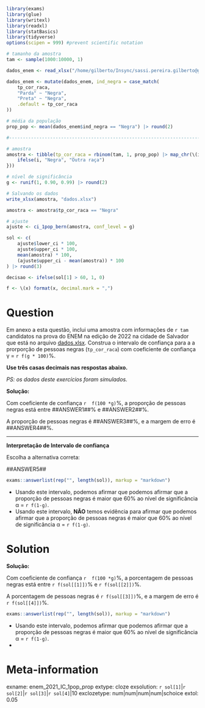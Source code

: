 ```r
library(exams)
library(glue)
library(writexl)
library(readxl)
library(statBasics)
library(tidyverse)
options(scipen = 999) #prevent scientific notation

# tamanho da amostra
tam <- sample(1000:10000, 1)

dados_enem <- read_xlsx("/home/gilberto/Insync/sassi.pereira.gilberto@gmail.com/Google Drive/atividade_didatica/material-didatico/estatistica-basica/actual/banco-items/enem_2022/associacao/amostra_enem_salvador.xlsx")

dados_enem <- mutate(dados_enem, ind_negra = case_match(
    tp_cor_raca,
    "Parda" ~ "Negra",
    "Preta" ~ "Negra",
    .default = tp_cor_raca
))

# média da população
prop_pop <- mean(dados_enem$ind_negra == "Negra") |> round(2)

#------------------------------------------------------------------------------

# amostra
amostra <- tibble(tp_cor_raca = rbinom(tam, 1, prop_pop) |> map_chr(\(i) {
    ifelse(i, "Negra", "Outra raça")
}))

# nível de significância
g <- runif(1, 0.90, 0.99) |> round(2)

# Salvando os dados
write_xlsx(amostra, "dados.xlsx")

amostra <- amostra$tp_cor_raca == "Negra"

# ajuste
ajuste <- ci_1pop_bern(amostra, conf_level = g)

sol <- c(
    ajuste$lower_ci * 100,
    ajuste$upper_ci * 100,
    mean(amostra) * 100,
    (ajuste$upper_ci - mean(amostra)) * 100
) |> round(3)

decisao <- ifelse(sol[1] > 60, 1, 0)

f <- \(x) format(x, decimal.mark = ",")
```

Question
========

Em anexo a esta questão, inclui uma amostra com informações de `r tam` candidatos na prova do ENEM na edição de 2022 na cidade de Salvador que está no arquivo [dados.xlsx](dados.xlsx). Construa o intervalo de confiança para a a prorporção de pessoas negras (`tp_cor_raca`) com coeficiente de confiança &gamma; = `r f(g * 100)`%. 

**Use três casas decimais nas respostas abaixo.**

_PS: os dados deste exercícios foram simulados._

**Solução:** 

Com coeficiente de confiança `r  f(100 *g)`%, a proporção de pessoas negras está entre \#\#ANSWER1\#\#% e \#\#ANSWER2\#\#%. 

A proporção de pessoas negras é \#\#ANSWER3\#\#%,  e a margem de erro é \#\#ANSWER4\#\#%.

<hr>

**Interpretação de Intervalo de confiança**

Escolha a alternativa correta:

\#\#ANSWER5\#\#

```r
exams::answerlist(rep("", length(sol)), markup = "markdown")
```
* Usando este intervalo, podemos afirmar que podemos afirmar que a proporção de pessoas negras é maior que 60% ao nível de significância &alpha; = `r f(1-g)`.
* Usando este intervalo, **NÃO** temos evidência para afirmar que podemos afirmar que a proporção de pessoas negras é maior que 60% ao nível de significância &alpha; = `r f(1-g)`.


Solution
========

**Solução:** 

Com coeficiente de confiança `r  f(100 *g)`\%, a porcentagem de pessoas negras está entre `r f(sol[[1]])`% e `r f(sol[[2]])`%. 

A porcentagem de pessoas negras é `r f(sol[[3]])`%,  e a margem de erro é `r f(sol[[4]])`%.


```r
exams::answerlist(rep("", length(sol)), markup = "markdown")
```
* Usando este intervalo, podemos afirmar que podemos afirmar que a proporção de pessoas negras é maior que 60% ao nível de significância &alpha; = `r f(1-g)`.
* 

Meta-information
================
exname: enem_2021_IC_1pop_prop
extype: cloze
exsolution: `r sol[1]`|`r sol[2]`|`r sol[3]`|`r sol[4]`|10
exclozetype: num|num|num|num|schoice
extol: 0.05